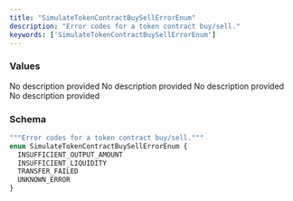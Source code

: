 ```yaml
---
title: "SimulateTokenContractBuySellErrorEnum"
description: "Error codes for a token contract buy/sell."
keywords: ['SimulateTokenContractBuySellErrorEnum']
---
```


### Values

<ResponseField name="INSUFFICIENT_OUTPUT_AMOUNT" type="enum">
  No description provided
</ResponseField>

<ResponseField name="INSUFFICIENT_LIQUIDITY" type="enum">
  No description provided
</ResponseField>

<ResponseField name="TRANSFER_FAILED" type="enum">
  No description provided
</ResponseField>

<ResponseField name="UNKNOWN_ERROR" type="enum">
  No description provided
</ResponseField>

### Schema


```graphql 
"""Error codes for a token contract buy/sell."""
enum SimulateTokenContractBuySellErrorEnum {
  INSUFFICIENT_OUTPUT_AMOUNT
  INSUFFICIENT_LIQUIDITY
  TRANSFER_FAILED
  UNKNOWN_ERROR
}
```
